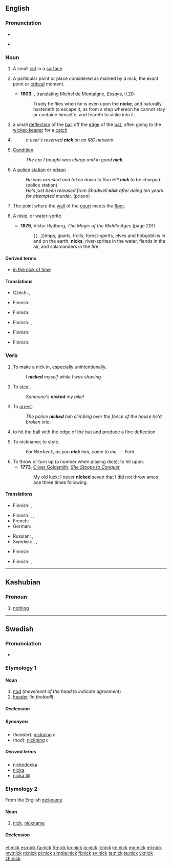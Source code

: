 {{also|Nick}}
==English==
{{wikipedia}}

===Pronunciation===
* {{audio|en-us-nick.ogg|Audio (US)}}

* {{rhymes|ɪk}}

===Noun===
{{en-noun}}

# A small [[cut]] in a [[surface]]
# {{context|now|_|rare}} A particular point or place considered as marked by a nick; the exact point or [[critical]] moment.
#*'''1603''', {{w|John Florio}}, translating Michel de Montaigne, ''Essays'', II.20:
#*:Truely he flies when he is even upon the '''nicke''', and naturally hasteneth to escape it, as from a step whereon he cannot stay or containe himselfe, and feareth to sinke into it.
# {{cricket}} a small [[deflection]] of the [[ball]] off the [[edge]] of the [[bat]], often going to the [[wicket-keeper]] for a [[catch]]
# {{short for|nickname}}
#: ''a user's reserved '''nick''' on an IRC network''
# {{UK|slang}} [[condition|Condition]]
#: ''The car I bought was cheap and in good '''nick'''''.
# {{British|slang}} A [[police]] [[station]] or [[prison]]
#: ''He was arrested and taken down to Sun Hill '''nick''' to be charged.'' (police station)
#: ''He's just been released from Shadwell '''nick''' after doing ten years for attempted murder.'' (prison)
# {{context|[[real tennis]]}} The point where the [[wall]] of the [[court]] meets the [[floor]].
# {{archaic}} A [[nixie]], or water-sprite.
#* '''1879''', Viktor Rydberg, ''The Magic of the Middle Ages'' (page 201)
#*: {{...}}imps, giants, trolls, forest-spirits, elves and hobgoblins in and on the earth; '''nicks''', river-sprites in the water, fiends in the air, and salamanders in the fire.

====Derived terms====
* [[in the nick of time]]

====Translations====
{{trans-top|small cut in a surface}}
* Czech: {{t-|cs|zářez|m}}, {{t+|cs|vrub|m}}
{{trans-mid}}
* Finnish: {{t-|fi|naarmu}}
{{trans-bottom}}

{{trans-top|critical moment}}
* Finnish: {{t+|fi|käännekohta}}
{{trans-mid}}
{{trans-bottom}}

{{trans-top|cricket: small deflection of the ball}}
* Finnish: {{t+|fi|näpy}}, {{t-|fi|näpäys}}
{{trans-mid}}
{{trans-bottom}}

{{trans-see|nickname}}

{{trans-top|condition}}
* Finnish: {{t+|fi|kondis}}
{{trans-mid}}
{{trans-bottom}}

{{trans-top|slang: police station or prison}}
* Finnish: {{t-|fi|naarmu}}
{{trans-mid}}
{{trans-bottom}}

{{trans-top|real tennis: point where the wall of the court meets the floor}}
{{trans-mid}}
{{trans-bottom}}

===Verb===
{{en-verb}}

# {{transitive}} To make a nick in, especially unintentionally.
#: ''I '''nicked''' myself while I was shaving.''
# {{transitive|slang}} To [[steal]].
#: ''Someone's '''nicked''' my bike!''
# {{transitive|British|slang}} To [[arrest]].
#: ''The police '''nicked''' him climbing over the fence of the house he'd broken into.''
# {{transitive|cricket}} to hit the ball with the edge of the bat and produce a fine deflection
# {{obsolete}} To nickname; to style.
#: ''For Warbeck, as you '''nick''' him, came to me.'' &mdash; Ford.
# To throw or turn up (a number when playing dice); to hit upon.
#*'''1773''', [[w:Oliver Goldsmith|Oliver Goldsmith]], ''[[s:She Stoops to Conquer|She Stoops to Conquer]]''
#*:My old luck: I never '''nicked''' seven that I did not throw ames ace three times following.

====Translations====
{{trans-top|slang: to make a nick in}}
* Finnish: {{t-|fi|raapaista}}, {{t-|fi|naarmuttaa}}
{{trans-mid}}
{{trans-bottom}}

{{trans-top|slang: to steal}}
* Finnish: {{t+|fi|pölliä}}, {{t-|fi|nyysiä}}, {{t-|fi|vohkia}}
* French: {{t+|fr|piquer}}
* German: {{t+|de|klauen}}
{{trans-mid}}
* Russian: {{t+|ru|тырить}}, {{t+|ru|спереть}}
* Swedish: {{t-|sv|norpa}}, {{t+|sv|knycka}}, {{t+|sv|sno}}
{{trans-bottom}}

{{trans-top|slang: to arrest}}
* Finnish: {{t+|fi|napata}}
{{trans-mid}}
{{trans-bottom}}

{{trans-top|cricket: to hit he ball with the edge of a bat}}
* Finnish: {{t-|fi|näpäyttää}}, {{t-|fi|näpätä}}
{{trans-mid}}
{{trans-bottom}}

----

==Kashubian==

===Pronoun===
{{head|csb|pronoun}}

# [[nothing]]

----

==Swedish==

===Pronunciation===
* {{audio|Sv-nick.ogg|audio}}

===Etymology 1===
{{rfe|lang=sv}}

====Noun====
{{sv-noun|g=c}}

# [[nod]] (''movement of the head to indicate agreement'')
# [[header]] (''in football'')

=====Declension=====
{{sv-noun-reg-ar}}

=====Synonyms=====
* (''header''): [[nickning]] ''c''
* (''nod''): [[nickning]] ''c''

=====Derived terms=====
* [[nickedocka]]
* [[nicka]]
* [[nicka till]]

===Etymology 2===
From the English [[nickname]]

====Noun====
{{sv-noun|g=n}}

# {{slang|lang=sv}} [[nick]], [[nickname]]

=====Declension=====
{{sv-noun-n-zero}}

[[et:nick]]
[[es:nick]]
[[fa:nick]]
[[fr:nick]]
[[ko:nick]]
[[io:nick]]
[[it:nick]]
[[kn:nick]]
[[mg:nick]]
[[ml:nick]]
[[my:nick]]
[[nl:nick]]
[[pl:nick]]
[[simple:nick]]
[[fi:nick]]
[[sv:nick]]
[[ta:nick]]
[[te:nick]]
[[vi:nick]]
[[zh:nick]]